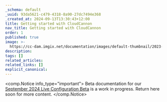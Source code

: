 ```yaml
---
_schema: default
_uuid: 93da5621-c479-4318-8a90-27dc7494e368
_created_at: 2024-09-13T13:30:43+12:00
title: Getting started with CloudCannon
nav_title: Getting started with CloudCannon
order: 1
published: true
image: >-
  https://cc-dam.imgix.net/documentation/images/default-thumbnail/2023-Q4/CloudCannon-Documentation-Thumbnail.png
description:
tags: []
related_articles:
related_links: []
explicit_canonical:
---
```

<comp.Notice info_type="important">
  Beta documentation for our [September 2024 Live Configuration Beta](/documentation/articles/beta/) is a work in progress. Return here soon for more content.
</comp.Notice>